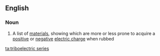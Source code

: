 ==English==

===Noun===
{{en-noun|head=[[triboelectric]] [[series]]|-}}

#{{physics}} A list of [[material]]s, showing which are more or less prone to acquire a [[positive]] or [[negative]] [[electric charge]] when rubbed

[[ta:triboelectric series]]